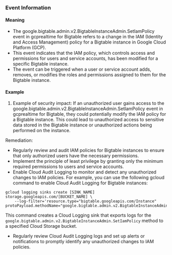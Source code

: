 
### Event Information

#### Meaning

- The google.bigtable.admin.v2.BigtableInstanceAdmin.SetIamPolicy event in gcprealtime for Bigtable refers to a change in the IAM (Identity and Access Management) policy for a Bigtable instance in Google Cloud Platform (GCP).
- This event indicates that the IAM policy, which controls access and permissions for users and service accounts, has been modified for a specific Bigtable instance.
- The event can be triggered when a user or service account adds, removes, or modifies the roles and permissions assigned to them for the Bigtable instance.

#### Example

1. Example of security impact: If an unauthorized user gains access to the google.bigtable.admin.v2.BigtableInstanceAdmin.SetIamPolicy event in gcprealtime for Bigtable, they could potentially modify the IAM policy for a Bigtable instance. This could lead to unauthorized access to sensitive data stored in the Bigtable instance or unauthorized actions being performed on the instance.

Remediation:
- Regularly review and audit IAM policies for Bigtable instances to ensure that only authorized users have the necessary permissions.
- Implement the principle of least privilege by granting only the minimum required permissions to users and service accounts.
- Enable Cloud Audit Logging to monitor and detect any unauthorized changes to IAM policies. For example, you can use the following gcloud command to enable Cloud Audit Logging for Bigtable instances:

```
gcloud logging sinks create [SINK_NAME] storage.googleapis.com/[BUCKET_NAME] \
    --log-filter='resource.type="bigtable.googleapis.com/Instance" protoPayload.methodName="google.bigtable.admin.v2.BigtableInstanceAdmin.SetIamPolicy"'
```

This command creates a Cloud Logging sink that exports logs for the `google.bigtable.admin.v2.BigtableInstanceAdmin.SetIamPolicy` method to a specified Cloud Storage bucket.

- Regularly review Cloud Audit Logging logs and set up alerts or notifications to promptly identify any unauthorized changes to IAM policies.

